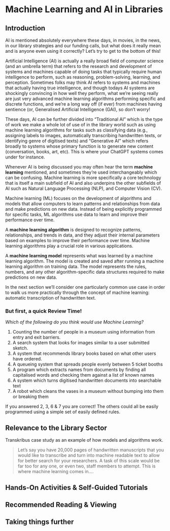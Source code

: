 # Machine Learning and AI in Libraries {.unnumbered}

## Introduction


AI is mentioned absolutely everywhere these days, in movies, in the news, in our library strategies and our funding calls, but what does it really mean and is anyone even using it correctly? Let's try to get to the bottom of this!

Artificial Intelligence (AI) is actually a really broad field of computer science (and an umbrella term) that refers to the research and development of systems and machines capable of doing tasks that typically require human intelligence to perform, such as reasoning, problem-solving, learning, and perception. Sometimes folks may think AI refers to systems and machines that actually having true intelligence, and though todays AI systems are shockingly convincing in how well they perform, what we're seeing really are just very advanced machine learning algorithms performing specific and discrete functions, and we're a long way off (if ever) from machines having sentience (or, Generalised Artificial Intelligence (GAI), so don't worry! 

These days, AI can be further divided into "Traditional AI" which is the type of work we make a whole lot of use of in the library world such as using machine learning algorithms for tasks such as classifying data (e.g., assigning labels to images, automatically transcribing handwritten texts, or identifying genre of digitised texts) and "Generative AI" which refers broadly to systems whose primary function is to generate new content (conversation, books, art, etc). This is where your ChatGPT systems comes under for instance.

Whenever AI is being discussed you may often hear the term **machine learning** mentioned, and sometimes they’re used interchangeably which can be confusing. Machine learning is more specifically a core technology that is itself a main subfield of AI and also underpins the other subfields of AI such as Natural Language Processing (NLP), and Computer Vision (CV).

Machine learning (ML) focuses on the development of algorithms and models that allow computers to learn patterns and relationships from data and make predictions on new data. Instead of being explicitly programmed for specific tasks, ML algorithms use data to learn and improve their performance over time.

A **machine learning algorithm** is designed to recognize patterns, relationships, and trends in data, and they adjust their internal parameters based on examples to improve their performance over time. Machine learning algorithms play a crucial role in various applications.

A **machine learning model** represents what was learned by a machine learning algorithm. The model is created and saved after running a machine learning algorithm on training data. The model represents the rules, numbers, and any other algorithm-specific data structures required to make predictions on new data.

In the next section we'll consider one particularly common use case in order to walk us more practically through the concept of machine learning: automatic transcription of handwritten text. 

### But first, a quick Review Time!

*Which of the following do you think would use Machine Learning?*

1. Counting the number of people in a museum using information from entry and exit barriers.
2. A search system that looks for images similar to a user submitted sketch.
3. A system that recommends library books based on what other users have ordered.
4. A queueing system that spreads people evenly between 5 ticket booths
5. A program which extracts names from documents by finding all capitalised words and checking them against a list of known names
6. A system which turns digitised handwritten documents into searchable text
7. A robot which cleans the vases in a museum without bumping into them or breaking them
 

If you answered 2, 3, 6 & 7 you are correct! The others could all be easily programmed using a simple set of easily defined rules.

## Relevance to the Library Sector

Transkribus case study as an example of how models and algorithms work.

>Let's say you have 20,000 pages of handwritten manuscripts that you would like to transcribe and turn into machine readable text to allow for better search for your researchers. A task of this scale would be far too for any one, or even two, staff members to attempt. This is where machine learning comes in....

## Hands-On Activities & Self-Guided Tutorials


## Recommended Reading & Viewing



## Taking things further
